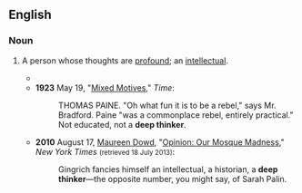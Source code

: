 ==English==

===Noun===
{{en-noun}}

# {{lb|en|idiomatic}} A person whose thoughts are [[profound]]; an [[intellectual]].
#* {{quote-text|year=1857|author={{w|Maria Edgeworth}}|title=Vivian|chapter=9|passage=Then came a disquisition on pride, with quotations and commonplaces;—then an eulogium, by his lordship, on his lordship's own knowledge of the human heart, and more especially of that "moving toyshop," the female heart; then anecdotes illustrative, comprising the gallantries of thirty years in various ranks of life, with suitable bon-mots and embellishments;—then a little French sentiment, by way of moral, with some philosophical axioms, to show that, though he had led such a gay life, he had been a '''deep thinker'''.}}
#* '''1923''' May 19, "[http://www.time.com/time/magazine/article/0,9171,715454,00.html Mixed Motives]," ''Time'':
#*: THOMAS PAINE. "Oh what fun it is to be a rebel," says Mr. Bradford. Paine "was a commonplace rebel, entirely practical." Not educated, not a '''deep thinker'''.
#* '''2010''' August 17, [[w:Maureen Dowd|Maureen Dowd]], "[http://www.nytimes.com/2010/08/18/opinion/18dowd.html?_r=0 Opinion: Our Mosque Madness]," ''New York Times'' <small>(retrieved 18 July 2013)</small>:
#*: Gingrich fancies himself an intellectual, a historian, a '''deep thinker'''—the opposite number, you might say, of Sarah Palin.